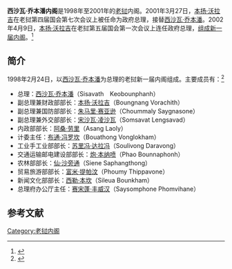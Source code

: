 '''西沙瓦·乔本潘内阁'''是1998年至2001年的[[老挝|老挝]]内阁。2001年3月27日，[[本扬·沃拉吉|本扬·沃拉吉]]在老挝第四届国会第七次会议上被任命为政府总理，接替[[西沙瓦·乔本潘|西沙瓦·乔本潘]]。2002年4月9日，[[本扬·沃拉吉|本扬·沃拉吉]]在老挝第五届国会第一次会议上连任政府总理，[[本扬·沃拉吉内阁|组成新一届内阁]]。<ref>{{Cite web |url=http://www.china.com.cn/chinese/zhuanti/zgdm/444604.htm |title=老挝概况，中国网，于2014-05-18查阅 |access-date=2014-05-18 |archive-date=2015-09-23 |archive-url=https://web.archive.org/web/20150923225631/http://www.china.com.cn/chinese/zhuanti/zgdm/444604.htm |dead-url=no }}</ref>

==简介==
1998年2月24日，以[[西沙瓦·乔本潘|西沙瓦·乔本潘]]为总理的老挝新一届内阁组成。主要成员有：<ref>{{Cite web |url=http://mil.eastday.com/epublish/gb/paper254/1/class025400005/hwz312175.htm |title=老挝，东方之旅，于2014-05-18查阅 |access-date=2014-05-18 |archive-date=2014-05-18 |archive-url=https://web.archive.org/web/20140518084822/http://mil.eastday.com/epublish/gb/paper254/1/class025400005/hwz312175.htm |dead-url=no }}</ref>
*总理：[[西沙瓦·乔本潘|西沙瓦·乔本潘]]（Sisavath　Keobounphanh）
*副总理兼财政部部长：[[本扬·沃拉吉|本扬·沃拉吉]]（Boungnang Vorachith）
*副总理兼国防部部长：[[朱马里·赛亚逊|朱马里·赛亚逊]]（Choummaly Saygnasone）
*副总理兼外交部部长：[[宋沙瓦·凌沙瓦|宋沙瓦·凌沙瓦]]（Somsavat Lengsavad）
*内政部部长：[[阿桑·劳里|阿桑·劳里]]（Asang Laoly）
*计委主任：[[布通·冯罗坎|布通·冯罗坎]]（Bouathong Vonglokham）
*工业手工业部部长：[[苏里冯·达拉冯|苏里冯·达拉冯]]（Soulivong Daravong）
*交通运输邮电建设部部长：[[炮·本纳喷|炮·本纳喷]]（Phao Bounnaphonh）
*农林部部长：[[仙·沙旁通|仙·沙旁通]]（Siene Saphangthong）
*贸易旅游部部长：[[富米·提帕汶|富米·提帕汶]]（Phoumy Thippavone）
*新闻文化部部长：[[西勒·本坎|西勒·本坎]]（Sileua Bounkham）
*总理府办公厅主任：[[赛宋蓬·丰威汉|赛宋蓬·丰威汉]]（Saysomphone Phomvihane）

==参考文献==
{{reflist}}

[[Category:老挝内阁|Category:老挝内阁]]